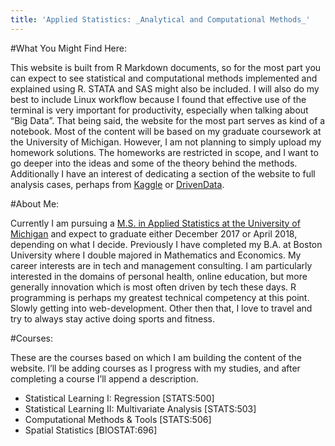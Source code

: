 ```yaml
---
title: 'Applied Statistics: _Analytical and Computational Methods_'
---
```




#What You Might Find Here:

This website is built from R Markdown documents, so for the most part you can expect to see statistical and computational methods implemented and explained using R. STATA and SAS might also be included. I will also do my best to include Linux workflow because I found that effective use of the terminal is very important for productivity, especially when talking about "Big Data". That being said, the website for the most part serves as kind of a notebook. Most of the content will be based on my graduate coursework at the University of Michigan. However, I am not planning to simply upload my homework solutions. The homeworks are restricted in scope, and I want to go deeper into the ideas and some of the theory behind the methods. Additionally I have an interest of dedicating a section of the website to full analysis cases, perhaps from [Kaggle](https://www.kaggle.com/competitions) or [DrivenData](https://www.drivendata.org/).


#About Me:

Currently I am pursuing a [M.S. in Applied Statistics at the University of Michigan](https://lsa.umich.edu/stats/graduate-students/graduate-degree-programs/appliedmasterprogram.html) and expect to graduate either December 2017 or April 2018, depending on what I decide. Previously I have completed my B.A. at Boston University where I double majored in Mathematics and Economics. My career interests are in tech and management consulting. I am particularly interested in the domains of personal health, online education, but more generally innovation which is most often driven by tech these days. R programming is perhaps my greatest technical competency at this point. Slowly getting into web-development. Other then that, I love to travel and try to always stay active doing sports and fitness. 


#Courses:

These are the courses based on which I am building the content of the website. I'll be adding courses as I progress with my studies, and after completing a course I'll append a description.

- Statistical Learning I: Regression [STATS:500]
- Statistical Learning II: Multivariate Analysis [STATS:503]
- Computational Methods & Tools [STATS:506]
- Spatial Statistics [BIOSTAT:696]
